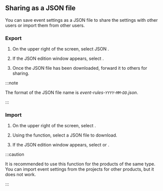 ## Sharing as a JSON file

You can save event settings as a JSON file to share the settings with other users or import them from other users.

### Export

1. On the upper right of the screen, select <span class="uitext">JSON</span> <LinkImage img="ico-export.svg" className="ico" />. 

2. If the JSON edition window appears, select <LinkImage img="ico-export.svg" className="ico" /> <Cmdname sid="export" className="uitext" />.

3. Once the JSON file has been downloaded, forward it to others for sharing.

:::note

The format of the JSON file name is _event-rules-`YYYY`-`MM`-`DD`.json_.

:::

### Import

1. On the upper right of the screen, select <LinkImage img="ico-import.svg" className="ico" />.

2. Using the <Cmdname sid="export" className="uitext" /> function, select a JSON file to download.

3. If the JSON edition window appears, select <Cmdname sid="add_to_list" className="uitext" /> or <Cmdname sid="overwrite" className="uitext" />.

:::caution

It is recommended to use this function for the products of the same type. You can import event settings from the projects for other products, but it does not work.

:::
